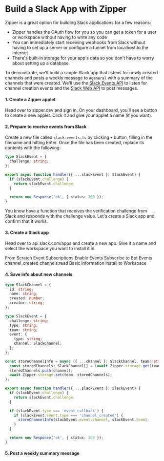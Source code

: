 # Build a Slack App with Zipper

Zipper is a great option for building Slack applications for a few reasons:

- Zipper handles the OAuth flow for you so you can get a token for a user or workspace without having to write any code
- You can immediately start receiving webhooks from Slack without having to set up a server or configure a tunnel from localhost to the internet
- There's built-in storage for your app's data so you don't have to worry about setting up a database

To demonstrate, we'll build a simple Slack app that listens for newly created channels and posts a weekly message to `#general` with a summary of the channels that were created. We'll use the [Slack Events API](https://api.slack.com/events-api) to listen for channel creation events and the [Slack Web API](https://api.slack.com/web) to post messages.

#### 1. Create a Zipper applet

Head over to zipper.dev and sign in. On your dashboard, you'll see a button to create a new applet. Click it and give your applet a name (if you want).

#### 2. Prepare to receive events from Slack

Create a new file called `slack-events.ts` by clicking `+` button, filling in the filename and hitting Enter. Once the file has been created, replace its contents with the following:

```typescript
type SlackEvent = {
  challenge: string;
};

export async function handler({ ...slackEvent }: SlackEvent) {
  if (slackEvent.challenge) {
    return slackEvent.challenge;
  }

  return new Response('ok', { status: 200 });
}
```

You know have a function that receives the verification challenge from Slack and responds with the challenge value. Let's create a Slack app and confirm that it works.

#### 3. Create a Slack app

Head over to api.slack.com/apps and create a new app. Give it a name and select the workspace you want to install it in.

From Scratch
Event Subscriptions
Enable Events
Subscribe to Bot Events
channel_created
channels:read
Basic information
Install to Workspace

#### 4. Save info about new channels

```typescript
type SlackChannel = {
  id: string;
  name: string;
  created: number;
  creator: string;
};

type SlackEvent = {
  challenge: string;
  type: string;
  team: string;
  event: {
    type: string;
    channel: SlackChannel;
  };
};

const storeChannelInfo = async ({ ...channel }: SlackChannel, team: string) => {
  const storedChannels: SlackChannel[] = (await Zipper.storage.get(team)) || [];
  storedChannels.push(channel);
  await Zipper.storage.set(team, storedChannels);
};

export async function handler({ ...slackEvent }: SlackEvent) {
  if (slackEvent.challenge) {
    return slackEvent.challenge;
  }

  if (slackEvent.type === 'event_callback') {
    if (slackEvent.event.type === 'channel_created') {
      storeChannelInfo(slackEvent.event.channel, slackEvent.team);
    }
  }

  return new Response('ok', { status: 200 });
}
```

#### 5. Post a weekly summary message
